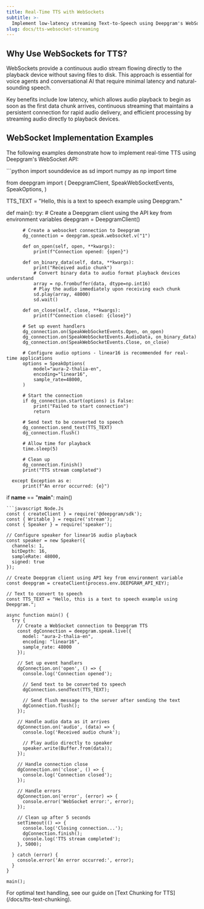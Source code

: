 ```yaml
---
title: Real-Time TTS with WebSockets
subtitle: >-
  Implement low-latency streaming Text-to-Speech using Deepgram's WebSocket API.
slug: docs/tts-websocket-streaming
---
```


## Why Use WebSockets for TTS?

WebSockets provide a continuous audio stream flowing directly to the playback device without saving files to disk. This approach is essential for voice agents and conversational AI that require minimal latency and natural-sounding speech.

Key benefits include low latency, which allows audio playback to begin as soon as the first data chunk arrives, continuous streaming that maintains a persistent connection for rapid audio delivery, and efficient processing by streaming audio directly to playback devices.

## WebSocket Implementation Examples

The following examples demonstrate how to implement real-time TTS using Deepgram's WebSocket API:

<CodeGroup>
  ```python
  import sounddevice as sd
  import numpy as np
  import time

  from deepgram import (
      DeepgramClient,
      SpeakWebSocketEvents,
      SpeakOptions,
  )

  TTS_TEXT = "Hello, this is a text to speech example using Deepgram."

  def main():
      try:
          # Create a Deepgram client using the API key from environment variables
          deepgram = DeepgramClient()

          # Create a websocket connection to Deepgram
          dg_connection = deepgram.speak.websocket.v("1")

          def on_open(self, open, **kwargs):
              print(f"Connection opened: {open}")

          def on_binary_data(self, data, **kwargs):
              print("Received audio chunk")
              # Convert binary data to audio format playback devices understand
              array = np.frombuffer(data, dtype=np.int16)
              # Play the audio immediately upon receiving each chunk
              sd.play(array, 48000)
              sd.wait()

          def on_close(self, close, **kwargs):
              print(f"Connection closed: {close}")

          # Set up event handlers
          dg_connection.on(SpeakWebSocketEvents.Open, on_open)
          dg_connection.on(SpeakWebSocketEvents.AudioData, on_binary_data)
          dg_connection.on(SpeakWebSocketEvents.Close, on_close)

          # Configure audio options - linear16 is recommended for real-time applications
          options = SpeakOptions(
              model="aura-2-thalia-en",
              encoding="linear16",
              sample_rate=48000,
          )

          # Start the connection
          if dg_connection.start(options) is False:
              print("Failed to start connection")
              return

          # Send text to be converted to speech
          dg_connection.send_text(TTS_TEXT)
          dg_connection.flush()

          # Allow time for playback
          time.sleep(5)
          
          # Clean up
          dg_connection.finish()
          print("TTS stream completed")

      except Exception as e:
          print(f"An error occurred: {e}")

  if __name__ == "__main__":
      main()
  ```
  ```javascript Node.Js
  const { createClient } = require('@deepgram/sdk');
  const { Writable } = require('stream');
  const { Speaker } = require('speaker');
  
  // Configure speaker for linear16 audio playback
  const speaker = new Speaker({
    channels: 1,
    bitDepth: 16,
    sampleRate: 48000,
    signed: true
  });
  
  // Create Deepgram client using API key from environment variable
  const deepgram = createClient(process.env.DEEPGRAM_API_KEY);
  
  // Text to convert to speech
  const TTS_TEXT = "Hello, this is a text to speech example using Deepgram.";
  
  async function main() {
    try {
      // Create a WebSocket connection to Deepgram TTS
      const dgConnection = deepgram.speak.live({ 
        model: "aura-2-thalia-en",
        encoding: "linear16",
        sample_rate: 48000 
      });
  
      // Set up event handlers
      dgConnection.on('open', () => {
        console.log('Connection opened');
        
        // Send text to be converted to speech
        dgConnection.sendText(TTS_TEXT);
        
        // Send flush message to the server after sending the text
        dgConnection.flush();
      });
  
      // Handle audio data as it arrives
      dgConnection.on('audio', (data) => {
        console.log('Received audio chunk');
        
        // Play audio directly to speaker
        speaker.write(Buffer.from(data));
      });
  
      // Handle connection close
      dgConnection.on('close', () => {
        console.log('Connection closed');
      });
  
      // Handle errors
      dgConnection.on('error', (error) => {
        console.error('WebSocket error:', error);
      });
  
      // Clean up after 5 seconds
      setTimeout(() => {
        console.log('Closing connection...');
        dgConnection.finish();
        console.log('TTS stream completed');
      }, 5000);
  
    } catch (error) {
      console.error('An error occurred:', error);
    }
  }
  
  main();
  ```
</CodeGroup>

<Info>
  For optimal text handling, see our guide on [Text Chunking for TTS](/docs/tts-text-chunking).
</Info>